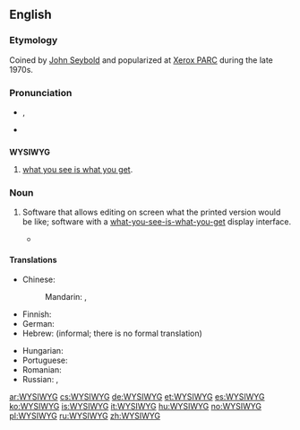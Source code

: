 ==English==
{{wikipedia}}

===Etymology===
Coined by [[w:John_W._Seybold|John Seybold]] and popularized at [[w:Xerox_PARC|Xerox PARC]] during  the late 1970s.

===Pronunciation===
* {{IPA|/ˈwɪz.iˌwɪɡ/|/ˈwɪz.ə.wɪɡ/}}, {{X-SAMPA|/"wIz.i%wIg/|/"wIz.@.%wIg/}}
* {{audio|Image-En-us-wysiwyg.ogg|Audio (US)}}

==={{acronym}}===
'''WYSIWYG'''

# [[what you see is what you get]].

===Noun===
{{en-noun}}

# {{computing}} Software that allows editing on screen what the printed version would be like; software with a [[what-you-see-is-what-you-get]] display interface.
#* {{quote-book|title=How to Do Everything with HTML & XHTML‎|page=132|author=James H. Pence|year=2003|passage='''WYSIWYG'''s are helpful tools in that they enable you to create pages much more quickly}}

====Translations====
{{trans-top|computer program that allows editing on screen what the printed version would be like}}
* Chinese:
*: Mandarin: {{t|zh|所見即所得|sc=Hani}}, {{t|zh|所见即所得|tr=suǒjiàn jí suǒdé|sc=Hani}}
* Finnish: {{t|fi|WYSIWYG}}
* German: {{t+|de|WYSIWYG}}
* Hebrew: {{t|he|מה שאתה רואה זה מה שאתה מקבל}} (informal; there is no formal translation)
{{trans-mid}}
* Hungarian: {{t+|hu|WYSIWYG}}
* Portuguese: {{t|pt|o que você vê é o que você tem}}
* Romanian: {{t|ro|ceea ce vezi e ceea ce vei obține}}
* Russian: {{t|ru|что видишь, то и получишь|tr=što vídiš, to i polúčiš|sc=Cyrl}}, {{t|ru|WYSIWYG|sc=Latn}}
{{trans-bottom}}

[[ar:WYSIWYG]]
[[cs:WYSIWYG]]
[[de:WYSIWYG]]
[[et:WYSIWYG]]
[[es:WYSIWYG]]
[[ko:WYSIWYG]]
[[is:WYSIWYG]]
[[it:WYSIWYG]]
[[hu:WYSIWYG]]
[[no:WYSIWYG]]
[[pl:WYSIWYG]]
[[ru:WYSIWYG]]
[[zh:WYSIWYG]]